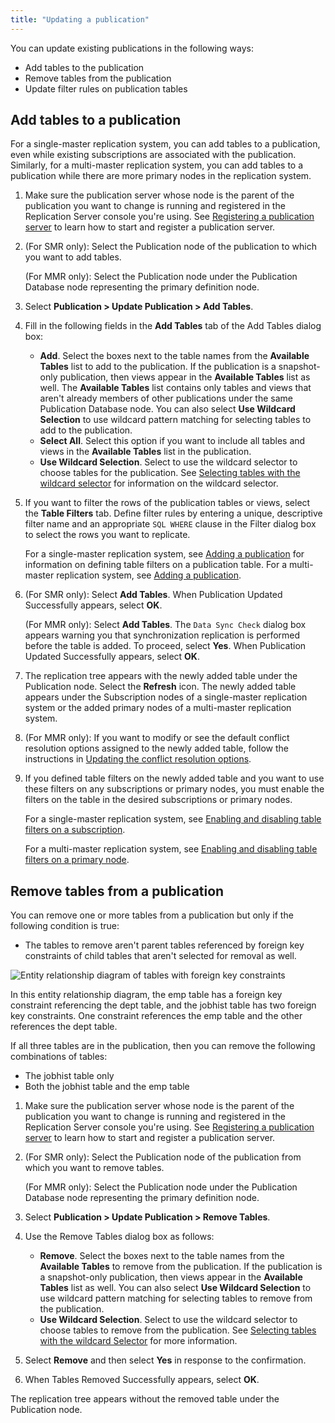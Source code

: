 ```yaml
---
title: "Updating a publication"
---
```


<div id="updating_pub" class="registered_link"></div>

You can update existing publications in the following ways:

-   Add tables to the publication
-   Remove tables from the publication
-   Update filter rules on publication tables

<div id="add_tables_to_pub" class="registered_link"></div>

## Add tables to a publication

For a single-master replication system, you can add tables to a publication, even while existing subscriptions are associated with the publication. Similarly, for a multi-master replication system, you can add tables to a publication while there are more primary nodes in the replication system.

1.  Make sure the publication server whose node is the parent of the publication you want to change is running and registered in the Replication Server console you're using. See [Registering a publication server](../../05_smr_operation/02_creating_publication/01_registering_publication_server/#registering_publication_server) to learn how to start and register a publication server.

1.  (For SMR only): Select the Publication node of the publication to which you want to add tables.

    (For MMR only): Select the Publication node under the Publication Database node representing the primary definition node.

1.  Select **Publication > Update Publication > Add Tables**.

1.  Fill in the following fields in the **Add Tables** tab of the Add Tables dialog box:

    -   **Add**. Select the boxes next to the table names from the **Available Tables** list to add to the publication. If the publication is a snapshot-only publication, then views appear in the **Available Tables** list as well. The **Available Tables** list contains only tables and views that aren't already members of other publications under the same Publication Database node. You can also select **Use Wildcard Selection** to use wildcard pattern matching for selecting tables to add to the publication.
    -   **Select All**. Select this option if you want to include all tables and views in the **Available Tables** list in the publication.
    -   **Use Wildcard Selection**. Select to use the wildcard selector to choose tables for the publication. See [Selecting tables with the wildcard selector](../01_select_tables_wildcard_selector/#select_tables_wildcard_selector) for information on the wildcard selector.

1.  If you want to filter the rows of the publication tables or views, select the **Table Filters** tab. Define filter rules by entering a unique, descriptive filter name and an appropriate `SQL WHERE` clause in the Filter dialog box to select the rows you want to replicate.

    For a single-master replication system, see [Adding a publication](../../05_smr_operation/02_creating_publication/03_adding_publication/#adding_publication) for information on defining table filters on a publication table. For a multi-master replication system, see [Adding a publication](../../06_mmr_operation/02_creating_publication_mmr/#add_pub_mmr).

1.  (For SMR only): Select **Add Tables**. When Publication Updated Successfully appears, select **OK**.

    (For MMR only): Select **Add Tables**. The `Data Sync Check` dialog box appears warning you that synchronization replication is performed before the table is added. To proceed, select **Yes**. When Publication Updated Successfully appears, select **OK**.

1.  The replication tree appears with the newly added table under the Publication node. Select the **Refresh** icon. The newly added table appears under the Subscription nodes of a single-master replication system or the added primary nodes of a multi-master replication system.

1.  (For MMR only): If you want to modify or see the default conflict resolution options assigned to the newly added table, follow the instructions in [Updating the conflict resolution options](../../06_mmr_operation/08_update_conflict_resolution_options/#update_conflict_resolution_options).

1.  If you defined table filters on the newly added table and you want to use these filters on any subscriptions or primary nodes, you must enable the filters on the table in the desired subscriptions or primary nodes.

    For a single-master replication system, see [Enabling and disabling table filters on a subscription](../../05_smr_operation/05_managing_subscription/04_enable_filters_on_subscription/#enable_filters_on_subscription).

    For a multi-master replication system, see [Enabling and disabling table filters on a primary node](../../06_mmr_operation/09_enable_disable_table_filters/#enable_disable_table_filters).

<div id="remove_tables_from_pub" class="registered_link"></div>

## Remove tables from a publication

You can remove one or more tables from a publication but only if the following condition is true:

-   The tables to remove aren't parent tables referenced by foreign key constraints of child tables that aren't selected for removal as well.

![Entity relationship diagram of tables with foreign key constraints](../../images/image252.png)

In this entity relationship diagram, the emp table has a foreign key constraint referencing the dept table, and the jobhist table has two foreign key constraints. One constraint references the emp table and the other references the dept table.

If all three tables are in the publication, then you can remove the following combinations of tables:

-   The jobhist table only
-   Both the jobhist table and the emp table

1.  Make sure the publication server whose node is the parent of the publication you want to change is running and registered in the Replication Server console you're using. See [Registering a publication server](../../05_smr_operation/02_creating_publication/01_registering_publication_server/#registering_publication_server) to learn how to start and register a publication server.

1.  (For SMR only): Select the Publication node of the publication from which you want to remove tables.

    (For MMR only): Select the Publication node under the Publication Database node representing the primary definition node.

1. Select **Publication > Update Publication > Remove Tables**.

1.  Use the Remove Tables dialog box as follows:

    -   **Remove**. Select the boxes next to the table names from the **Available Tables** to remove from the publication. If the publication is a snapshot-only publication, then views appear in the **Available Tables** list as well. You can also select **Use Wildcard Selection** to use wildcard pattern matching for selecting tables to remove from the publication.
    -   **Use Wildcard Selection**. Select to use the wildcard selector to choose tables to remove from the publication. See [Selecting tables with the wildcard Selector](../01_select_tables_wildcard_selector/#select_tables_wildcard_selector) for more information.

1.  Select **Remove** and then select **Yes** in response to the confirmation.

1.  When Tables Removed Successfully appears, select **OK**.

The replication tree appears without the removed table under the Publication node.